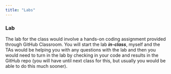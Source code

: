 ```yaml
---
title: "Labs"
---
```



### Lab

The lab for the class would involve a hands-on coding assignment provided through GitHub Classroom. You will start the lab ***in-class***, myself and the TAs would be helping you with any questions with the lab and then you would need to turn in the lab by checking in your code and results in the GitHub repo (you will have until next class for this, but usually you would be able to do this much sooner).

